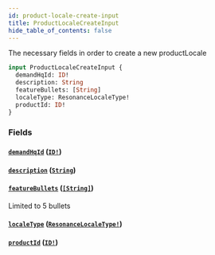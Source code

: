 ```yaml
---
id: product-locale-create-input
title: ProductLocaleCreateInput
hide_table_of_contents: false
---
```



The necessary fields in order to create a new productLocale

```graphql
input ProductLocaleCreateInput {
  demandHqId: ID!
  description: String
  featureBullets: [String]
  localeType: ResonanceLocaleType!
  productId: ID!
}
```


### Fields

#### [`demandHqId`](#) ([`ID!`](/developers/demandhq-apis/demand-api/graphql/reference/scalars/id))




#### [`description`](#) ([`String`](/developers/demandhq-apis/demand-api/graphql/reference/scalars/string))




#### [`featureBullets`](#) ([`[String]`](/developers/demandhq-apis/demand-api/graphql/reference/scalars/string))

Limited to 5 bullets


#### [`localeType`](#) ([`ResonanceLocaleType!`](/developers/demandhq-apis/demand-api/graphql/reference/enums/resonance-locale-type))




#### [`productId`](#) ([`ID!`](/developers/demandhq-apis/demand-api/graphql/reference/scalars/id))






